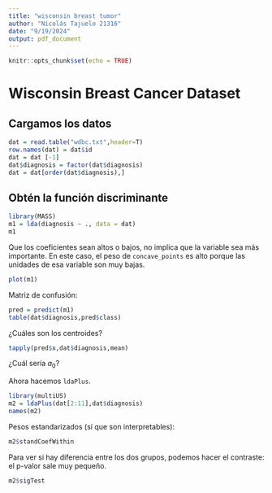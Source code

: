 ```yaml
---
title: "wisconsin breast tumor"
author: "Nicolás Tajuelo 21316"
date: "9/19/2024"
output: pdf_document
---
```


```r
knitr::opts_chunk$set(echo = TRUE)
```

# Wisconsin Breast Cancer Dataset

## Cargamos los datos

```r
dat = read.table("wdbc.txt",header=T)
row.names(dat) = dat$id
dat = dat [-1]
dat$diagnosis = factor(dat$diagnosis)
dat = dat[order(dat$diagnosis),]
```

## Obtén la función discriminante

```r
library(MASS)
m1 = lda(diagnosis ~ ., data = dat)
m1
```

Que los coeficientes sean altos o bajos, no implica que la variable sea más importante. En este caso, el peso de `concave_points` es alto porque las unidades de esa variable son muy bajas.

```r
plot(m1)
```

Matriz de confusión:

```r
pred = predict(m1)
table(dat$diagnosis,pred$class)
```

¿Cuáles son los centroides?

```r
tapply(pred$x,dat$diagnosis,mean)
```

¿Cuál sería $a_0$?



Ahora hacemos `ldaPlus`.

```r
library(multiUS)
m2 = ldaPlus(dat[2:11],dat$diagnosis)
names(m2)
```

Pesos estandarizados (sí que son interpretables):

```r
m2$standCoefWithin
```

Para ver si hay diferencia entre los dos grupos, podemos hacer el contraste: el p-valor sale muy pequeño.

```r
m2$sigTest
```

